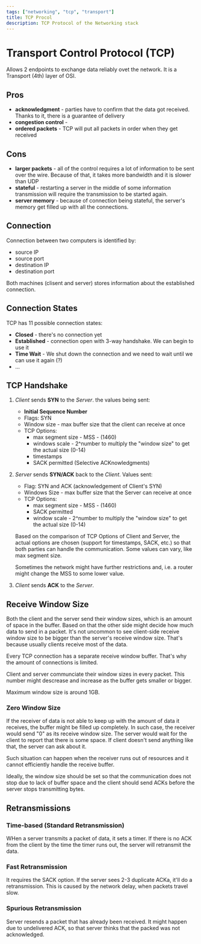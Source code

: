 ```yaml
---
tags: ["networking", "tcp", "transport"]
title: TCP Procol
description: TCP Protocol of the Networking stack
---
```


# Transport Control Protocol (TCP)

Allows 2 endpoints to exchange data reliably ovet the network. It is a Transport
(4th) layer of OSI.

## Pros

- **acknowledgment** - parties have to confirm that the data got received.
  Thanks to it, there is a guarantee of delivery
- **congestion control** - 
- **ordered packets** - TCP will put all packets in order when they get received

## Cons

- **larger packets** - all of the control requires a lot of information to be
  sent over the wire. Because of that, it takes more bandwidth and it is slower
  than UDP
- **stateful** - restarting a server in the middle of some information
  transmission will require the transmission to be started again.
- **server memory** - because of connection being stateful, the server's memory
  get filled up with all the connections.

## Connection

Connection between two computers is identified by:

- source IP
- source port
- destination IP
- destination port

Both machines (clisent and server) stores information about the established
connection.

## Connection States

TCP has 11 possible connection states:

- **Closed** - there's no connection yet
- **Established** - connection open with 3-way handshake. We can begin to use it
- **Time Wait** - We shut down the connection and we need to wait until we can
  use it again (?)
- ...

## TCP Handshake

1. _Client_ sends **SYN** to the _Server_. the values being sent:
    - **Initial Sequence Number**
    - Flags: SYN
    - Window size - max buffer size that the client can receive at once
    - TCP Options:
        - max segment size - MSS - (1460)
        - windows scale - 2^number to multiply the "window size" to get the
          actual size (0-14)
        - timestamps
        - SACK permitted (Selective ACKnowledgments)
2. *Server* sends **SYN/ACK** back to the _Client_. Values sent:
    - Flag: SYN and ACK (acknowledgement of Client's SYN)
    - Windows Size - max buffer size that the Server can receive at once
    - TCP Options:
        - max segment size - MSS - (1460)
        - SACK permitted
        - window scale - 2^number to multiply the "window size" to get the
          actual size (0-14)

    Based on the comparison of TCP Options of Client and Server, the actual
    options are chosen (support for timestamps, SACK, etc.) so that both parties
    can handle the communication. Some values can vary, like max segment size.

    Sometimes the network might have further restrictions and, i.e. a router
    might change the MSS to some lower value.

3. *Client* sends **ACK** to the *Server*.

## Receive Window Size

Both the client and the server send their window sizes, which is an amount of
space in the buffer. Based on that the other side might decide how much data to
send in a packet. It's not uncommon to see client-side receive window size to be
bigger than the server's receive window size. That's because usually clients
receive most of the data.

Every TCP connection has a separate receive window buffer. That's why the amount
of connections is limited.

Client and server communciate their window sizes in every packet. This number
might descrease and increase as the buffer gets smaller or bigger.

Maximum window size is around 1GB.

### Zero Window Size

If the receiver of data is not able to keep up with the amount of data it
receives, the buffer might be filled up completely. In such case, the receiver
would send "0" as its receive window size. The server would wait for the client
to report that there is some space. If client doesn't send anything like that,
the server can ask about it.

Such situation can happen when the receiver runs out of resources and it cannot
efficiently handle the receive buffer.

Ideally, the window size should be set so that the communication does not stop
due to lack of buffer space and the client should send ACKs before the server
stops transmitting bytes.

## Retransmissions

### Time-based (Standard Retransmission)

 WHen a server transmits a packet of data, it sets a timer. If there is no ACK
 from the client by the time the timer runs out, the server will retransmit the
 data.

### Fast Retransmission

It requires the SACK option. If the server sees 2-3 duplicate ACKa, it'll do a
retransmission. This is caused by the network delay, when packets travel slow.

### Spurious Retransmission

Server resends a packet that has already been received. It might happen due to
undelivered ACK, so that server thinks that the packed was not acknowledged.


